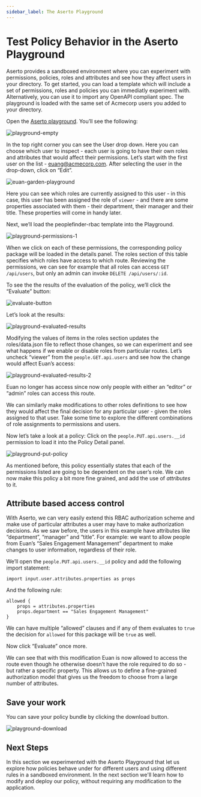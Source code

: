```yaml
---
sidebar_label: The Aserto Playground
---
```


# Test Policy Behavior in the Aserto Playground

Aserto provides a sandboxed environment where you can experiment with permissions, policies, roles and attributes and see how they affect users in your directory. To get started, you can load a template which will include a set of permissions, roles and policies you can immediatly experiment with. Alternatively, you can use it to import any OpenAPI compliant spec. The playground is loaded with the same set of Acmecorp users you added to your directory.

Open the [Aserto playground](https://aserto.com/playground). You’ll see the following:

![playground-empty](/getting-started-acmecorp/playground-empty.png)

In the top right corner you can see the User drop down. Here you can choose which user to inspect - each user is going to have their own roles and attributes that would affect their permissions. Let’s start with the first user on the list - euang@acmecorp.com. After selecting the user in the drop-down, click on “Edit”.

![euan-garden-playground](/getting-started-acmecorp/euan-garden-playground.png)

Here you can see which roles are currently assigned to this user - in this case, this user has been assigned the role of `viewer` - and there are some properties associated with them - their department, their manager and their title. These properties will come in handy later.

Next, we’ll load the peoplefinder-rbac template into the Playground.

![playground-permissions-1](/getting-started-acmecorp/playground-permissions-1.png)

When we click on each of these permissions, the corresponding policy package will be loaded in the details panel. The roles section of this table specifies which roles have access to which route. Reviewing the permissions, we can see for example that all roles can access `GET /api/users`, but only an admin can invoke `DELETE /api/users/:id`.

To see the the results of the evaluation of the policy, we’ll click the “Evaluate” button:

![evaluate-button](/getting-started-acmecorp/evaluate-button.png)

Let’s look at the results:

![playground-evaluated-results](/getting-started-acmecorp/playground-evaluated-results.png)

Modifying the values of items in the roles section updates the roles/data.json file to reflect those changes, so we can experiment and see what happens if we enable or disable roles from particular routes.
Let’s uncheck “viewer” from the `people.GET.api.users` and see how the change would affect Euan’s access:

![playground-evaluated-results-2](/getting-started-acmecorp/playground-evaluated-results-2.png)

Euan no longer has access since now only people with either an “editor” or “admin” roles can access this route.

We can similarly make modifications to other roles definitions to see how they would affect the final decision for any particular user - given the roles assigned to that user. Take some time to explore the different combinations of role assignments to permissions and users.

Now let’s take a look at a policy: Click on the `people.PUT.api.users.__id` permission to load it into the Policy Detail panel.

![playground-put-policy](/getting-started-acmecorp/playground-put-policy.png)

As mentioned before, this policy essentially states that each of the permissions listed are going to be dependent on the user’s role. We can now make this policy a bit more fine grained, and add the use of _attributes_ to it.

## Attribute based access control

With Aserto, we can very easily extend this RBAC authorization scheme and make use of particular attributes a user may have to make authorization decisions. As we saw before, the users in this example have attributes like “department”, “manager” and “title”. For example: we want to allow people from Euan’s “Sales Engagement Management” department to make changes to user information, regardless of their role.

We’ll open the `people.PUT.api.users.__id` policy and add the following import statement:

```
import input.user.attributes.properties as props
```

And the following rule:

```
allowed {
	props = attributes.properties
	props.department == "Sales Engagement Management"
}
```

We can have multiple “allowed” clauses and if any of them evaluates to `true` the decision for `allowed` for this package will be `true` as well.

Now click “Evaluate” once more.

We can see that with this modification Euan is now allowed to access the route even though he otherwise doesn’t have the role required to do so - but rather a specific property. This allows us to define a fine-grained authorization model that gives us the freedom to choose from a large number of attributes.

## Save your work

You can save your policy bundle by clicking the download button.

![playground-download](/getting-started-acmecorp/playground-download.png)

## Next Steps

In this section we experimented with the Aserto Playground that let us explore how policies behave under for different users and using different rules in a sandboxed environment. In the next section we'll learn how to modify and deploy our policy, without requiring any modification to the application.
